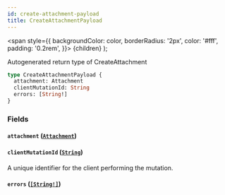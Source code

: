 ```yaml
---
id: create-attachment-payload
title: CreateAttachmentPayload
---
```


<span
style={{
      backgroundColor: color,
      borderRadius: '2px',
      color: '#fff',
      padding: '0.2rem',
    }}>
{children}
</span>
);

Autogenerated return type of CreateAttachment

```graphql
type CreateAttachmentPayload {
  attachment: Attachment
  clientMutationId: String
  errors: [String!]
}
```

### Fields

#### `attachment` ([`Attachment`](/api/objects/attachment))

#### `clientMutationId` ([`String`](/api/scalars/string))

A unique identifier for the client performing the mutation.

#### `errors` ([`[String!]`](/api/scalars/string))
